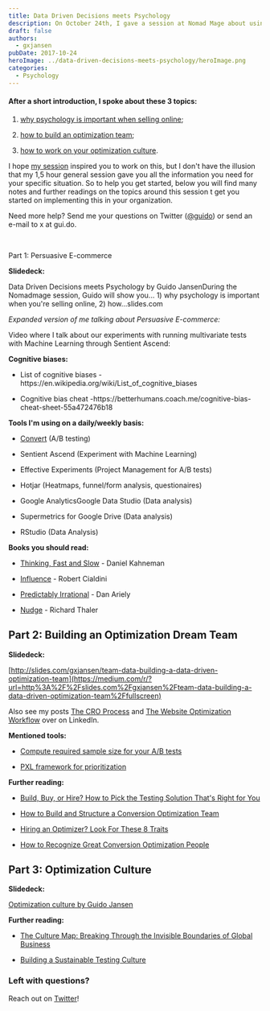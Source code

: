 ```yaml
---
title: Data Driven Decisions meets Psychology
description: On October 24th, I gave a session at Nomad Mage about using psychology and data to make the decisions to improve your webshop.
draft: false
authors:
  - gxjansen
pubDate: 2017-10-24
heroImage: ../data-driven-decisions-meets-psychology/heroImage.png
categories:
  - Psychology
---
```


#### After a short introduction, I spoke about these 3 topics:

1. [why psychology is important when selling online](https://medium.com/@gxjansen/data-driven-decisions-meets-psychology-8622194c9626#2b9b);

2. [how to build an optimization team](https://medium.com/@gxjansen/data-driven-decisions-meets-psychology-8622194c9626#d498);

3. [how to work on your optimization culture](https://medium.com/@gxjansen/data-driven-decisions-meets-psychology-8622194c9626#2c28).

I hope [my session](https://nomadmage.com/product/data-driven-decisions-meets-psychology/) inspired you to work on this, but I don't have the illusion that my 1,5 hour general session gave you all the information you need for your specific situation. So to help you get started, below you will find many notes and further readings on the topics around this session t get you started on implementing this in your organization.

Need more help? Send me your questions on Twitter ([@guido](https://medium.com/r/?url=https%3A%2F%2Ftwitter.com%2Fguido)) or send an e-mail to x at gui.do.

‍

Part 1: Persuasive E-commerce

**Slidedeck:**

Data Driven Decisions meets Psychology by Guido JansenDuring the Nomadmage session, Guido will show you... 1) why psychology is important when you're selling online, 2) how…slides.com

*Expanded version of me talking about Persuasive E-commerce:*

<YouTube id="64Th5UUHzuY" />

Video where I talk about our experiments with running multivariate tests with Machine Learning through Sentient Ascend:

<YouTube id="fyrix-EARyE" />

**Cognitive biases:**

* List of cognitive biases - https\://en.wikipedia.org/wiki/List\_of\_cognitive\_biases

* Cognitive bias cheat -https\://betterhumans.coach.me/cognitive-bias-cheat-sheet-55a472476b18

**Tools I'm using on a daily/weekly basis:**

* [Convert](https://www.convert.com/) (A/B testing)

* Sentient Ascend (Experiment with Machine Learning)

* Effective Experiments (Project Management for A/B tests)

* Hotjar (Heatmaps, funnel/form analysis, questionaires)

* Google AnalyticsGoogle Data Studio (Data analysis)

* Supermetrics for Google Drive (Data analysis)

* RStudio (Data Analysis)

**Books you should read:**

*  [Thinking, Fast and Slow](https://www.amazon.com/Thinking-Fast-Slow-Daniel-Kahneman/dp/0374533555) - Daniel Kahneman

* [Influence](https://www.amazon.com/Influence-Psychology-Persuasion-Robert-Cialdini/dp/0688128165) - Robert Cialdini

*  [Predictably Irrational](https://www.amazon.com/Predictably-Irrational-Revised-Expanded-Decisions/dp/0061353248/ref=pd_sim_14_3?_encoding=UTF8\&pd_rd_i=0061353248\&pd_rd_r=WDV9RH10E2TE3P0D9YFR\&pd_rd_w=WtZcK\&pd_rd_wg=VTWnC\&psc=1\&refRID=WDV9RH10E2TE3P0D9YFR) - Dan Ariely

* [Nudge](https://www.amazon.com/Nudge-Improving-Decisions-Health-Happiness/dp/014311526X/) -  Richard Thaler

## Part 2: Building an Optimization Dream Team

**Slidedeck:**

[http://slides.com/gxjansen/team-data-building-a-data-driven-optimization-team](https://medium.com/r/?url=http%3A%2F%2Fslides.com%2Fgxjansen%2Fteam-data-building-a-data-driven-optimization-team%2Ffullscreen)

Also see my posts [The CRO Process](/post/the-cro-process) and [The Website Optimization Workflow](/post/model-for-your-ab-testing-workflow) over on LinkedIn.

**Mentioned tools:**

* [Compute required sample size for your A/B tests](/post/compute-required-sample-size-for-your-ab-tests)

* [PXL framework for prioritization](https://conversionxl.com/blog/better-way-prioritize-ab-tests/)

**Further reading:**

* [Build, Buy, or Hire? How to Pick the Testing Solution That's Right for You](https://blog.optimizely.com/2013/09/27/how-to-choose-a-testing-solution/)

* [How to Build and Structure a Conversion Optimization Team](https://conversionxl.com/blog/conversion-optimization-team/)

* [Hiring an Optimizer? Look For These 8 Traits](https://conversionxl.com/blog/traits-of-successful-optimizers/)

* [How to Recognize Great Conversion Optimization People](https://conversionxl.com/blog/recognize-great-conversion-optimization-people/)

## Part 3: Optimization Culture

**Slidedeck:**

[Optimization culture by Guido Jansen](http://slides.com/gxjansen/optimization-culture#/)

**Further reading:**

* [The Culture Map: Breaking Through the Invisible Boundaries of Global Business](https://www.amazon.com/Culture-Map-Breaking-Invisible-Boundaries/dp/1610392507)

* [Building a Sustainable Testing Culture](https://www.objeqt.com/blog/building-sustainable-testing-culture/) 

### Left with questions?

Reach out on [Twitter](https://twitter.com/guido)!
